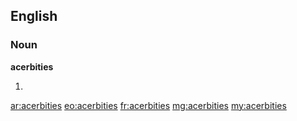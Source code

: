 ==English==

===Noun===
'''acerbities'''
# {{plural of|acerbity}}

[[ar:acerbities]]
[[eo:acerbities]]
[[fr:acerbities]]
[[mg:acerbities]]
[[my:acerbities]]